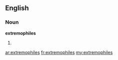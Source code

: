 ==English==

===Noun===
'''extremophiles'''

# {{plural of|[[extremophile]]}}

[[ar:extremophiles]]
[[fr:extremophiles]]
[[my:extremophiles]]